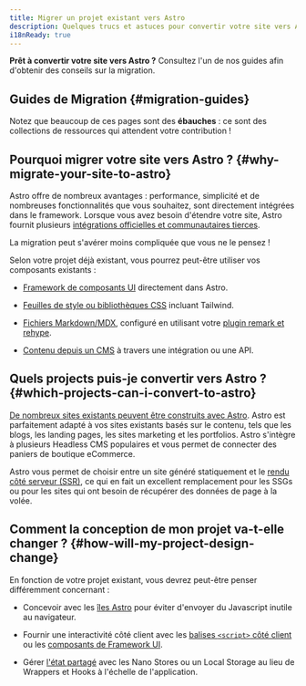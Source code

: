 ```yaml
---
title: Migrer un projet existant vers Astro
description: Quelques trucs et astuces pour convertir votre site vers Astro.
i18nReady: true
---
```


**Prêt à convertir votre site vers Astro ?** Consultez l'un de nos guides afin d'obtenir des conseils sur la migration.

## Guides de Migration \{#migration-guides\}

<MigrationGuidesNav />

Notez que beaucoup de ces pages sont des **ébauches** : ce sont des collections de ressources qui attendent votre contribution !

## Pourquoi migrer votre site vers Astro ? \{#why-migrate-your-site-to-astro\}

Astro offre de nombreux avantages : performance, simplicité et de nombreuses fonctionnalités que vous souhaitez, sont directement intégrées dans le framework. Lorsque vous avez besoin d'étendre votre site, Astro fournit plusieurs [intégrations officielles et communautaires tierces](https://astro.build/integrations).

La migration peut s'avérer moins compliquée que vous ne le pensez !

Selon votre projet déjà existant, vous pourrez peut-être utiliser vos composants existants :

- [Framework de composants UI](/fr/guides/framework-components/) directement dans Astro. 

- [Feuilles de style ou bibliothèques CSS](/fr/guides/styling/) incluant Tailwind.

- [Fichiers Markdown/MDX](/fr/guides/markdown-content/), configuré en utilisant votre [plugin remark et rehype](/fr/guides/markdown-content/#configuring-markdown-and-mdx).

- [Contenu depuis un CMS](/fr/guides/cms/) à travers une intégration ou une API.

## Quels projects puis-je convertir vers Astro ? \{#which-projects-can-i-convert-to-astro\}

[De nombreux sites existants peuvent être construits avec Astro](/fr/concepts/why-astro/). Astro est parfaitement adapté à vos sites existants basés sur le contenu, tels que les blogs, les landing pages, les sites marketing et les portfolios. Astro s'intègre à plusieurs Headless CMS populaires et vous permet de connecter des paniers de boutique eCommerce.

Astro vous permet de choisir entre un site généré statiquement et le [rendu côté serveur (SSR)](/fr/guides/server-side-rendering/), ce qui en fait un excellent remplacement pour les SSGs ou pour les sites qui ont besoin de récupérer des données de page à la volée.

## Comment la conception de mon projet va-t-elle changer ? \{#how-will-my-project-design-change\}

En fonction de votre projet existant, vous devrez peut-être penser différemment concernant :

- Concevoir avec les [îles Astro](/fr/concepts/islands/#what-is-an-island) pour éviter d'envoyer du Javascript inutile au navigateur.

- Fournir une interactivité côté client avec les [balises `<script>` côté client](/fr/guides/client-side-scripts/) ou les [composants de Framework UI](/fr/guides/framework-components/).

- Gérer [l'état partagé](/fr/recipes/sharing-state-islands/) avec les Nano Stores ou un Local Storage au lieu de Wrappers et Hooks à l'échelle de l'application.
